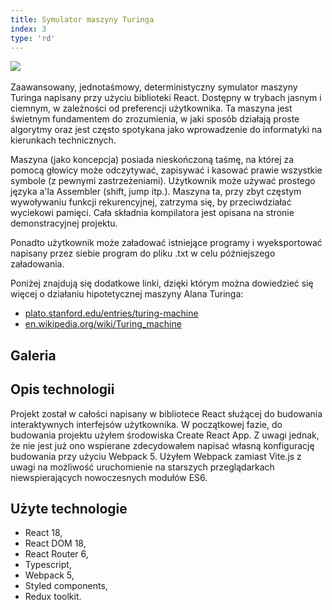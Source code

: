 ---
title: Symulator maszyny Turinga
index: 3
type: 'rd'
---


[![](https://img.shields.io/badge/github-808080?style=for-the-badge&logo=github)](https://github.com/milosz08/turing-machine-simulator) &nbsp;

Zaawansowany, jednotaśmowy, deterministyczny symulator maszyny Turinga napisany przy użyciu biblioteki React. Dostępny
w trybach jasnym i ciemnym, w zależności od preferencji użytkownika. Ta maszyna jest świetnym fundamentem do zrozumienia,
w jaki sposób działają proste algorytmy oraz jest często spotykana jako wprowadzenie do informatyki na kierunkach
technicznych.

Maszyna (jako koncepcja) posiada nieskończoną taśmę, na której za pomocą głowicy może odczytywać, zapisywać i kasować
prawie wszystkie symbole (z pewnymi zastrzeżeniami). Użytkownik może używać prostego języka a'la Assembler
(shift, jump itp.). Maszyna ta, przy zbyt częstym wywoływaniu funkcji rekurencyjnej, zatrzyma się, by przeciwdziałać
wyciekowi pamięci. Cała składnia kompilatora jest opisana na stronie demonstracyjnej projektu.

Ponadto użytkownik może załadować istniejące programy i wyeksportować napisany przez siebie program do pliku .txt w celu
późniejszego załadowania.

Poniżej znajdują się dodatkowe linki, dzięki którym można dowiedzieć się więcej o działaniu hipotetycznej maszyny Alana
Turinga:
* [plato.stanford.edu/entries/turing-machine](https://plato.stanford.edu/entries/turing-machine)
* [en.wikipedia.org/wiki/Turing_machine](https://en.wikipedia.org/wiki/Turing_machine)

## Galeria

<Gallery />

## Opis technologii

Projekt został w całości napisany w bibliotece React służącej do budowania interaktywnych interfejsów użytkownika. W
początkowej fazie, do budowania projektu użyłem środowiska Create React App. Z uwagi jednak, że nie jest już ono wspierane
zdecydowałem napisać własną konfigurację budowania przy użyciu Webpack 5. Użyłem Webpack zamiast Vite.js z uwagi na
możliwość uruchomienie na starszych przeglądarkach niewspierających nowoczesnych modułów ES6.

## Użyte technologie

- React 18,
- React DOM 18,
- React Router 6,
- Typescript,
- Webpack 5,
- Styled components,
- Redux toolkit.
